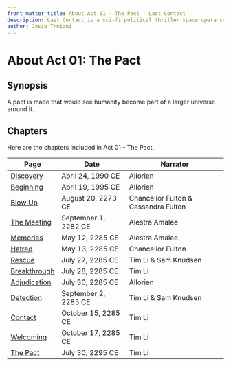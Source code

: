 ```yaml
---
front_matter_title: About Act 01 - The Pact | Last Contact
description: Last Contact is a sci-fi political thriller space opera set in the 23rd and 24th centuries. Act 01 - The Pact sees A pact being made that would see humanity become part of a larger universe around it.
author: Josie Troiani
---
```

# About Act 01: The Pact

## Synopsis

A pact is made that would see humanity become part of a larger universe around it.

## Chapters

Here are the chapters included in Act 01 - The Pact.

| Page | Date | Narrator |
| --------------- | ------------ | ----- |
| [Discovery](/lastcontact/thepact/discovery) | April 24, 1990 CE | Allorien |
| [Beginning](/lastcontact/thepact/beginning) | April 19, 1995 CE | Allorien |
| [Blow Up](/lastcontact/thepact/blowup) | August 20, 2273 CE | Chancellor Fulton & Cassandra Fulton |
| [The Meeting](/lastcontact/thepact/themeeting) | September 1, 2282 CE | Alestra Amalee |
| [Memories](/lastcontact/thepact/memories) | May 12, 2285 CE | Alestra Amalee |
| [Hatred](/lastcontact/thepact/hatred) | May 13, 2285 CE | Chancellor Fulton |
| [Rescue](/lastcontact/thepact/rescue) | July 27, 2285 CE | Tim Li & Sam Knudsen |
| [Breakthrough](/lastcontact/thepact/breakthrough) | July 28, 2285 CE | Tim Li |
| [Adjudication](/lastcontact/thepact/adjudication) | July 30, 2285 CE | Allorien |
| [Detection](/lastcontact/thepact/detection) | September 2, 2285 CE | Tim Li & Sam Knudsen |
| [Contact](/lastcontact/thepact/contact) | October 15, 2285 CE | Tim Li |
| [Welcoming](/lastcontact/thepact/welcoming) | October 17, 2285 CE | Tim Li |
| [The Pact](/lastcontact/thepact/pactchapter) | July 30, 2295 CE | Tim Li |
